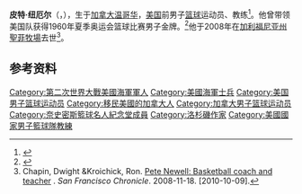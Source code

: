 {{NoteTA|G1=Sports}}
'''皮特·纽厄尔'''（{{lang-en|Pete Newell}}，{{bd|1915年|8月31日|2008年|11月17日}}），生于[[加拿大|加拿大]][[温哥华|温哥华]]，[[美国|美国]]前男子[[篮球|篮球]]运动员、教练<ref name=hpnff>{{cite news |url=https://news.google.com/newspapers?id=urheAAAAIBAJ&sjid=kzAMAAAAIBAJ&pg=3463%2C3213858 |work=Lewiston Morning Tribune |location=(Idaho) |title=Handsome Pete Newell found fame in 1949 |date=1950-02-12 |page=8 |accessdate=2021-04-09 |archive-date=2021-10-28 |archive-url=https://web.archive.org/web/20211028000529/https://news.google.com/newspapers?id=urheAAAAIBAJ&sjid=kzAMAAAAIBAJ&pg=3463%2C3213858 |dead-url=no }}</ref>。他曾带领美国队获得1960年夏季奥运会篮球比赛男子金牌。<ref>{{Cite web|title=Pete Newell|url=http://www.hoophall.com/hall-of-famers/pete-newell|accessdate=2021-04-08|work=The Naismith Memorial Basketball Hall of Fame|language=en|archive-date=2017-11-06|archive-url=https://web.archive.org/web/20171106232536/http://www.hoophall.com/hall-of-famers/pete-newell/|dead-url=no}}</ref>他于2008年在[[加利福尼亚州|加利福尼亚州]][[聖菲牧場_(加利福尼亞州)|聖菲牧場]]去世<ref name="sfgate.com">Chapin, Dwight  &Kroichick, Ron. [http://www.sfgate.com/cgi-bin/article.cgi?f=/c/a/2008/11/17/SPVFBT56M.DTL Pete Newell: Basketball coach and teacher] {{Wayback|url=http://www.sfgate.com/cgi-bin/article.cgi?f=%2Fc%2Fa%2F2008%2F11%2F17%2FSPVFBT56M.DTL |date=20090806050632 }}. ''San Francisco Chronicle''. 2008-11-18. [2010-10-09].</ref>。

== 参考资料 ==
{{reflist}}

{{亨利·埃巴奖}}
{{1960年夏季奥运会美国男子篮球阵容}}

{{Authority control}}
{{DEFAULTSORT:Newell, Pete}}
[[Category:第二次世界大戰美國海軍軍人|Category:第二次世界大戰美國海軍軍人]]
[[Category:美國海軍士兵|Category:美國海軍士兵]]
[[Category:美国男子篮球运动员|Category:美国男子篮球运动员]]
[[Category:移民美國的加拿大人|Category:移民美國的加拿大人]]
[[Category:加拿大男子篮球运动员|Category:加拿大男子篮球运动员]]
[[Category:奈史密斯籃球名人紀念堂成員|Category:奈史密斯籃球名人紀念堂成員]]
[[Category:洛杉磯作家|Category:洛杉磯作家]]
[[Category:美國國家男子籃球隊教練|Category:美國國家男子籃球隊教練]]